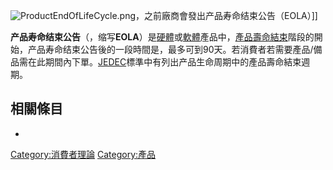 {{unreferenced|time=2014-03-19T14:24:22+00:00}}
[[File:ProductEndOfLifeCycle.png|thumb]]，之前廠商會發出产品寿命结束公告（EOLA）]]


'''产品寿命结束公告'''（{{lang-en|'''End-of-life announcement'''}}，缩写'''EOLA'''）是[[硬體|硬體]]或[[軟體|軟體]]產品中，[[產品壽命結束|產品壽命結束]]階段的開始，产品寿命结束公告後的一段時間是{{link-en|最后订购日期|Last order date}}，最多可到90天。若消費者若需要產品/備品需在此期間內下單。[[JEDEC|JEDEC]]標準中有列出产品生命周期中的產品壽命結束週期。

== 相關條目 ==
*{{link-en|產品變更通知|Product change notification}}

{{商業小作品}}
[[Category:消費者理論|Category:消費者理論]]
[[Category:產品|Category:產品]]